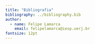 ```yaml
---
title: "Bibliografia"
bibliography: ../bibliography.bib
author:
  - name: Felipe Lamarca
    email: felipelamarca@iesp.uerj.br
fontsize: 12pt
---
```


::: {#refs}
:::